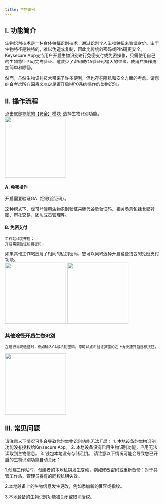 ```yaml
---
title: 生物识别
---
```


## I. 功能简介

生物识别技术是一种身体特征识别技术，通过识别个人生物特征来验证身份。由于生物特征是独特的，难以伪造或复制，因此比传统的密码或PIN码更安全。Keysecure App支持用户开启生物识别进行免密支付或免密操作，只需使用自己的生物特征即可完成验证。这减少了密码或GA验证码输入的烦恼，使用户操作更加简单和顺畅。

然而，虽然生物识别技术带来了许多便利，但也存在隐私和安全方面的考虑。请您综合考虑所有因素来决定是否开启MPC系统操作的生物识别。

## II. 操作流程



<Steps>

<Step title="进入生物识别功能">
    点击底部导航的【安全】模块, 选择生物识别功能。
      <div className="w-full flex items-center justify-center">
    <img src="/images/user-guide/safecn.png" width="200"/>
</div>
</Step>

<Step title="分场景开启生物识别">

#### A. 免密操作

开启需要验证GA（谷歌验证码）。

<tip>
这种模式下，您可以使用生物识别验证来替代谷歌验证码。相关场景包括发起转账、审批交易、团队成员管理等。
</tip>

#### B. 免密支付

    工作站维度开启；
    开启需要验证私钥密码；
<tip>
    如果其他工作站应用了相同的私钥密码，您可以同时选择开启这些钱包的免密支付功能。
</tip>

  <div className="w-full flex items-center justify-center">
    <CardGroup cols={2}>
        <img src="/images/user-guide/bio1cn.png" width="200"/>
        <img src="/images/user-guide/2bb7760d-732b-4590-a073-98bb855f9549.png" width="200"/>
    </CardGroup>
</div>
</Step>
</Steps>

### 其他途径开启生物识别

    在进行常规验证时，例如输入GA或私钥密码，您可以点击验证弹窗的左上角快捷开启图标按钮。
   <div className="w-full flex items-center justify-center">
    <img src="/images/user-guide/bio3cn.png" width="200"/>
</div>


## III. 常见问题

<Accordion title="为什么无法开启生物识别？">
请注意以下情况可能会导致您的生物识别功能无法开启：
1. 本地设备的生物识别功能没有授权给Keysecure App。
2. 本地设备没有启用生物识别功能，应用无法读取到生物信息。
3. 钱包本地没有存储私钥。
</Accordion>

<Accordion title="为什么生物识别失效或无法使用？">
请注意以下情况可能会导致您已开启的生物识别功能自动关闭：

1.创建工作站时，创建者的本地私钥发生变动，例如修改密码或重新备份；对于共管工作站，管理员持有的同权私钥失效。

2.本地设备上的生物信息发生更改，例如添加新的面容或指纹。

3.本地设备的生物识别功能被关闭或取消授权。
</Accordion>
